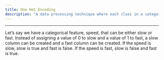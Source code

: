 ```yaml
---
title: One Hot Encoding
description: "A data processing technique where each class in a categorical feature is given its own column that contains true and false values."
---
```


---

Let's say we have a categorical feature, speed, that can be either slow or fast. Instead of assigning a value of 0 to slow and a value of 1 to fast, a slow column can be created and a fast column can be created. If the speed is slow, slow is true and fast is false. If the speed is fast, slow is false and fast is true.

